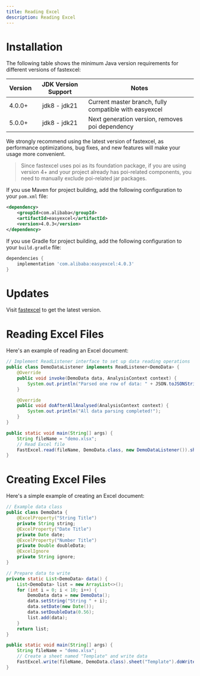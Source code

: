 ```yaml
---
title: Reading Excel
description: Reading Excel
---
```


# Installation

The following table shows the minimum Java version requirements for different versions of fastexcel:

| Version | JDK Version Support | Notes |
|---------|:------------------:|-------|
| 4.0.0+ | jdk8 - jdk21 | Current master branch, fully compatible with easyexcel |
| 5.0.0+ | jdk8 - jdk21 | Next generation version, removes poi dependency |

We strongly recommend using the latest version of fastexcel, as performance optimizations, bug fixes, and new features will make your usage more convenient.

> Since fastexcel uses poi as its foundation package, if you are using version 4+ and your project already has poi-related components, you need to manually exclude poi-related jar packages.

If you use Maven for project building, add the following configuration to your `pom.xml` file:
```xml
<dependency>
    <groupId>com.alibaba</groupId>
    <artifactId>easyexcel</artifactId>
    <version>4.0.3</version>
</dependency>
```

If you use Gradle for project building, add the following configuration to your `build.gradle` file:
```gradle
dependencies {
    implementation 'com.alibaba:easyexcel:4.0.3'
}
```

# Updates

Visit [fastexcel](https://github.com/alibaba/easyexcel) to get the latest version.

# Reading Excel Files

Here's an example of reading an Excel document:
```java
// Implement ReadListener interface to set up data reading operations
public class DemoDataListener implements ReadListener<DemoData> {
    @Override
    public void invoke(DemoData data, AnalysisContext context) {
        System.out.println("Parsed one row of data: " + JSON.toJSONString(data));
    }

    @Override
    public void doAfterAllAnalysed(AnalysisContext context) {
        System.out.println("All data parsing completed!");
    }
}

public static void main(String[] args) {
    String fileName = "demo.xlsx";
    // Read Excel file
    FastExcel.read(fileName, DemoData.class, new DemoDataListener()).sheet().doRead();
}
```

# Creating Excel Files

Here's a simple example of creating an Excel document:
```java
// Example data class
public class DemoData {
    @ExcelProperty("String Title")
    private String string;
    @ExcelProperty("Date Title")
    private Date date;
    @ExcelProperty("Number Title")
    private Double doubleData;
    @ExcelIgnore
    private String ignore;
}

// Prepare data to write
private static List<DemoData> data() {
    List<DemoData> list = new ArrayList<>();
    for (int i = 0; i < 10; i++) {
        DemoData data = new DemoData();
        data.setString("String " + i);
        data.setDate(new Date());
        data.setDoubleData(0.56);
        list.add(data);
    }
    return list;
}

public static void main(String[] args) {
    String fileName = "demo.xlsx";
    // Create a sheet named "Template" and write data
    FastExcel.write(fileName, DemoData.class).sheet("Template").doWrite(data());
}
```